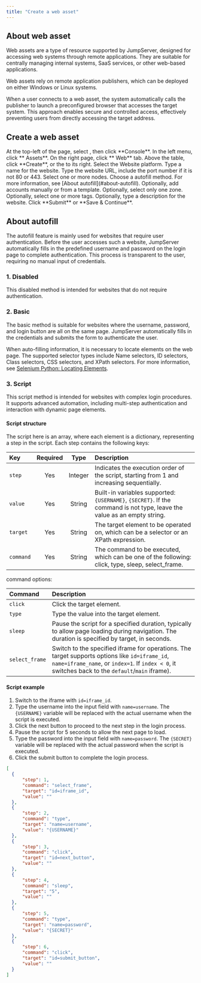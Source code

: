 ```yaml
---
title: "Create a web asset"
---
```


## About web asset

Web assets are a type of resource supported by JumpServer, designed for accessing web systems through remote applications. They are suitable for centrally managing internal systems, SaaS services, or other web-based applications.

Web assets rely on remote application publishers, which can be deployed on either Windows or Linux systems.

When a user connects to a web asset, the system automatically calls the publisher to launch a preconfigured browser that accesses the target system. This approach enables secure and controlled access, effectively preventing users from directly accessing the target address.

## Create a web asset

<Steps>

<Step>
At the top-left of the page, select <Icon icon="bars" />, then click <Icon icon="desktop" /> **Console**.
</Step>

<Step>
In the left menu, click **<Icon icon="server" /> Assets**.
</Step>

<Step>
On the right page, click **<Icon icon="globe" /> Web** tab.
</Step>

<Step>
Above the table, click **Create**, or the <Icon icon="chevron-down" /> to its right.
</Step>

<Step>
Select the Website platform.
</Step>

<Step>
Type a name for the website.
</Step>

<Step>
Type the website URL, include the port number if it is not 80 or 443.
</Step>

<Step>
Select one or more nodes.
</Step>

<Step>
Choose a autofill method. For more information, see [About autofill](#about-autofill).
</Step>

<Step>
Optionally, add accounts manually or from a template.
</Step>

<Step>
Optionally, select only one zone.
</Step>

<Step>
Optionally, select one or more tags.
</Step>

<Step>
Optionally, type a description for the website.
</Step>

<Step>
Click **Submit** or **Save & Continue**.
</Step>

</Steps>

## About autofill

The autofill feature is mainly used for websites that require user authentication. Before the user accesses such a website, JumpServer automatically fills in the predefined username and password on the login page to complete authentication. This process is transparent to the user, requiring no manual input of credentials.

### 1. Disabled
This disabled method is intended for websites that do not require authentication.

### 2. Basic
The basic method is suitable for websites where the username, password, and login button are all on the same page. JumpServer automatically fills in the credentials and submits the form to authenticate the user.

When auto-filling information, it is necessary to locate elements on the web page. The supported selector types include Name selectors, ID selectors, Class selectors, CSS selectors, and XPath selectors. For more information, see [Selenium Python: Locating Elements](https://selenium-python.readthedocs.io/locating-elements.html).

### 3. Script
This script method is intended for websites with complex login procedures. It supports advanced automation, including multi-step authentication and interaction with dynamic page elements.

#### Script structure

The script here is an array, where each element is a dictionary, representing a step in the script. 
Each step contains the following keys:

|Key|Required|Type|Description|
|:---|:---:|:---:|:---|
|`step`|Yes|Integer|Indicates the execution order of the script, starting from 1 and increasing sequentially.|
|`value`|Yes|String|Built-in variables supported: `{USERNAME}`, `{SECRET}`. If the command is not type, leave the value as an empty string.|
|`target`|Yes|String|The target element to be operated on, which can be a selector or an XPath expression.|
|`command`|Yes|String|The command to be executed, which can be one of the following: click, type, sleep, select_frame.|

command options:

|Command|Description|
|:---|:---|
|`click`|Click the target element.|
|`type`|Type the value into the target element.|
|`sleep`|Pause the script for a specified duration, typically to allow page loading during navigation. The duration is specified by target, in seconds.|
|`select_frame`|Switch to the specified iframe for operations. The target supports options like `id=iframe_id`, `name=iframe_name`, or `index=1`. If `index < 0`, it switches back to the `default`/`main` iframe).|

#### Script example

1. Switch to the iframe with `id=iframe_id`.
2. Type the username into the input field with `name=username`. The `{USERNAME}` variable will be replaced with the actual username when the script is executed.
3. Click the next button to proceed to the next step in the login process.
4. Pause the script for 5 seconds to allow the next page to load.
5. Type the password into the input field with `name=password`. The `{SECRET}` variable will be replaced with the actual password when the script is executed.
6. Click the submit button to complete the login process.

```json
[
  {
      "step": 1,
      "command": "select_frame",
      "target": "id=iframe_id",
      "value": ""
  },
  {
      "step": 2,
      "command": "type",
      "target": "name=username",
      "value": "{USERNAME}"
  },
  {
      "step": 3,
      "command": "click",
      "target": "id=next_button",
      "value": ""
  },
  {
      "step": 4,
      "command": "sleep",
      "target": "5",
      "value": ""
  },
  {
      "step": 5,
      "command": "type",
      "target": "name=password",
      "value": "{SECRET}"
  },
  {
      "step": 6,
      "command": "click",
      "target": "id=submit_button",
      "value": ""
  }
]
```